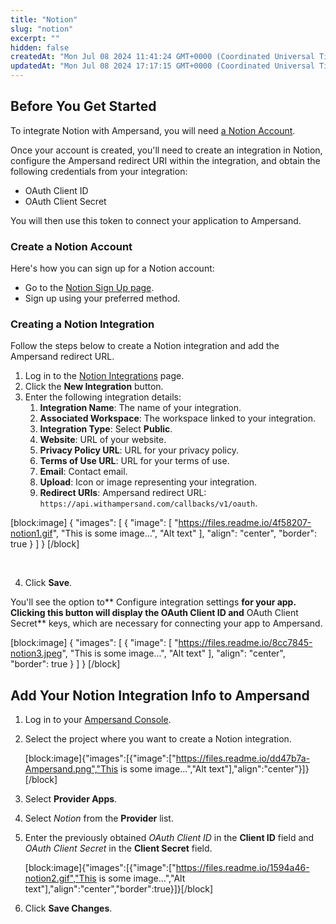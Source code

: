 ```yaml
---
title: "Notion"
slug: "notion"
excerpt: ""
hidden: false
createdAt: "Mon Jul 08 2024 11:41:24 GMT+0000 (Coordinated Universal Time)"
updatedAt: "Mon Jul 08 2024 17:17:15 GMT+0000 (Coordinated Universal Time)"
---
```

## Before You Get Started

To integrate Notion with Ampersand, you will need [a Notion Account](https://www.notion.so/signup).

Once your account is created, you'll need to create an integration in Notion, configure the Ampersand redirect URI within the integration, and obtain the following credentials from your integration:

- OAuth Client ID
- OAuth Client Secret

You will then use this token to connect your application to Ampersand.

### Create a Notion Account

Here's how you can sign up for a Notion account:

- Go to the [Notion Sign Up page](https://www.notion.so/signup).
- Sign up using your preferred method.

### Creating a Notion Integration

Follow the steps below to create a Notion integration and add the Ampersand redirect URL.

1. Log in to the [Notion Integrations](https://www.notion.so/login?redirectURL=%2Fprofile%2Fintegrations) page.
2. Click the **New Integration** button.
3. Enter the following integration details:
   1. **Integration Name**: The name of your integration.
   2. **Associated Workspace**: The workspace linked to your integration.
   3. **Integration Type**: Select **Public**.
   4. **Website**: URL of your website.
   5. **Privacy Policy URL**: URL for your privacy policy.
   6. **Terms of Use URL**: URL for your terms of use.
   7. **Email**: Contact email.
   8. **Upload**: Icon or image representing your integration.
   9. **Redirect URIs**: Ampersand redirect URL: `https://api.withampersand.com/callbacks/v1/oauth`.

[block:image]
{
  "images": [
    {
      "image": [
        "https://files.readme.io/4f58207-notion1.gif",
        "This is some image...",
        "Alt text"
      ],
      "align": "center",
      "border": true
    }
  ]
}
[/block]


<br />

4. Click **Save**.

You'll see the option to** Configure integration settings **for your app. Clicking this button will display the **OAuth Client ID** and** OAuth Client Secret** keys, which are necessary for connecting your app to Ampersand. 

[block:image]
{
  "images": [
    {
      "image": [
        "https://files.readme.io/8cc7845-notion3.jpeg",
        "This is some image...",
        "Alt text"
      ],
      "align": "center",
      "border": true
    }
  ]
}
[/block]


## Add Your Notion Integration Info to Ampersand

1. Log in to your [Ampersand Console](https://console.withampersand.com).

2. Select the project where you want to create a Notion integration.

   [block:image]{"images":[{"image":["https://files.readme.io/dd47b7a-Ampersand.png","This is some image...","Alt text"],"align":"center"}]}[/block]

3. Select **Provider Apps**.

4. Select _Notion_ from the **Provider** list.

5. Enter the previously obtained _OAuth Client ID_ in the **Client ID** field and _OAuth Client Secret_ in the **Client Secret** field.

   [block:image]{"images":[{"image":["https://files.readme.io/1594a46-notion2.gif","This is some image...","Alt text"],"align":"center","border":true}]}[/block]

6. Click **Save Changes**.

